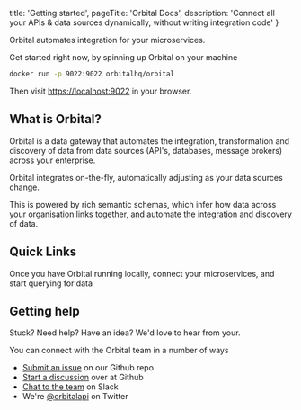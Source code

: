  title: 'Getting started',
  pageTitle: 'Orbital Docs',
  description: 'Connect all your APIs & data sources dynamically, without writing integration code'
}

Orbital automates integration for your microservices.  

Get started right now, by spinning up Orbital on your machine

```bash
docker run -p 9022:9022 orbitalhq/orbital
```
Then visit [https://localhost:9022](https://localhost:9022) in your browser.

## What is Orbital?

Orbital is a data gateway that automates the integration, transformation and discovery of data from data sources (API's, databases, message brokers) across your enterprise.

Orbital integrates on-the-fly, automatically adjusting as your data sources change.

This is powered by rich semantic schemas, which infer how data across your organisation links together, and automate the integration and discovery of data.

<ImageWithCaption src={NetworkDiagram} addLightBackground/>

## Quick Links
Once you have Orbital running locally, connect your microservices, and start querying for data

<QuickLinks>
  <QuickLink title="Connecting data sources" icon="connect" href="docs/describing-data-sources/configuring-connections"
             description="Connect your APIs, Databases and Message Queues to Orbital."/>
  <QuickLink title="Querying" icon="query" href="/docs/querying/writing-queries"
             description="Query for data through Orbital's API, and let Orbital handle the integration plumbing for you."/>

  <QuickLink title="Follow a guide" icon="guides" href="/docs/guides/first-integration"
             description="Connect APIs, a DB and Kafka in this tutorial"/>

  <QuickLink title="Head to production" icon="production" href="/docs/deploying/production-deployments"
             description="Deploy Orbital on your Kubernetes cluster or using Docker Compose"/>
</QuickLinks>



## Getting help

Stuck?  Need help?  Have an idea?  We'd love to hear from your.

You can connect with the Orbital team in a number of ways

 * [Submit an issue](https://github.com/orbitalapi/orbital/issues) on our Github repo
 * [Start a discussion](https://github.com/orbitalapi/orbital/discussions) over at Github
 * [Chat to the team](https://join.slack.com/t/orbitalapi/shared_invite/zt-697laanr-DHGXXak5slqsY9DqwrkzHg) on Slack
 * We're [@orbitalapi](https://twitter.com/orbitalapi) on Twitter
